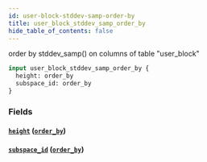 ```yaml
---
id: user-block-stddev-samp-order-by
title: user_block_stddev_samp_order_by
hide_table_of_contents: false
---
```


order by stddev_samp() on columns of table "user_block"

```graphql
input user_block_stddev_samp_order_by {
  height: order_by
  subspace_id: order_by
}
```

### Fields

#### [`height`](#) ([`order_by`](../enums/order-by))

#### [`subspace_id`](#) ([`order_by`](../enums/order-by))
